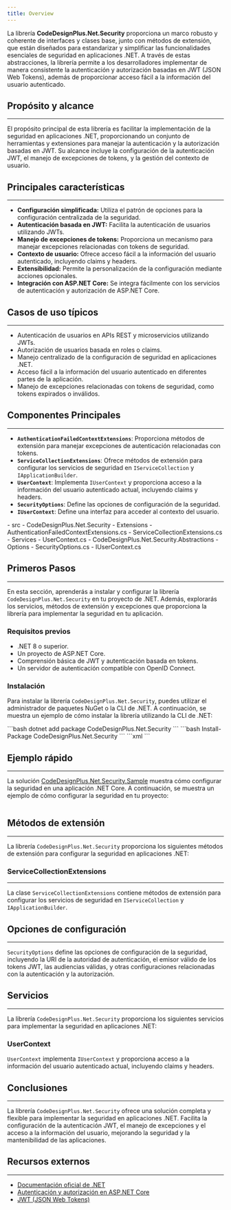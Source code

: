 ```yaml
---
title: Overview
---
```



La librería **CodeDesignPlus.Net.Security** proporciona un marco robusto y coherente de interfaces y clases base, junto con métodos de extensión, que están diseñados para estandarizar y simplificar las funcionalidades esenciales de seguridad en aplicaciones .NET. A través de estas abstracciones, la librería permite a los desarrolladores implementar de manera consistente la autenticación y autorización basadas en JWT (JSON Web Tokens), además de proporcionar acceso fácil a la información del usuario autenticado.

## Propósito y alcance
---

El propósito principal de esta librería es facilitar la implementación de la seguridad en aplicaciones .NET, proporcionando un conjunto de herramientas y extensiones para manejar la autenticación y la autorización basadas en JWT. Su alcance incluye la configuración de la autenticación JWT, el manejo de excepciones de tokens, y la gestión del contexto de usuario.

## Principales características
---

-   **Configuración simplificada:** Utiliza el patrón de opciones para la configuración centralizada de la seguridad.
-   **Autenticación basada en JWT:** Facilita la autenticación de usuarios utilizando JWTs.
-   **Manejo de excepciones de tokens:** Proporciona un mecanismo para manejar excepciones relacionadas con tokens de seguridad.
-   **Contexto de usuario:** Ofrece acceso fácil a la información del usuario autenticado, incluyendo claims y headers.
-   **Extensibilidad:** Permite la personalización de la configuración mediante acciones opcionales.
-  **Integración con ASP.NET Core:** Se integra fácilmente con los servicios de autenticación y autorización de ASP.NET Core.

## Casos de uso típicos
---

-   Autenticación de usuarios en APIs REST y microservicios utilizando JWTs.
-   Autorización de usuarios basada en roles o claims.
-   Manejo centralizado de la configuración de seguridad en aplicaciones .NET.
-   Acceso fácil a la información del usuario autenticado en diferentes partes de la aplicación.
-   Manejo de excepciones relacionadas con tokens de seguridad, como tokens expirados o inválidos.

## Componentes Principales
---

-   **`AuthenticationFailedContextExtensions`**: Proporciona métodos de extensión para manejar excepciones de autenticación relacionadas con tokens.
-   **`ServiceCollectionExtensions`**: Ofrece métodos de extensión para configurar los servicios de seguridad en `IServiceCollection` y `IApplicationBuilder`.
-   **`UserContext`**: Implementa `IUserContext` y proporciona acceso a la información del usuario autenticado actual, incluyendo claims y headers.
- **`SecurityOptions`**: Define las opciones de configuración de la seguridad.
- **`IUserContext`**: Define una interfaz para acceder al contexto del usuario.

<FileTree>
- src 
    - CodeDesignPlus.Net.Security
        - Extensions
            - AuthenticationFailedContextExtensions.cs
            - ServiceCollectionExtensions.cs
        - Services
            - UserContext.cs
    - CodeDesignPlus.Net.Security.Abstractions
        - Options
            - SecurityOptions.cs
        - IUserContext.cs
</FileTree>

## Primeros Pasos
---

En esta sección, aprenderás a instalar y configurar la librería `CodeDesignPlus.Net.Security` en tu proyecto de .NET. Además, explorarás los servicios, métodos de extensión y excepciones que proporciona la librería para implementar la seguridad en tu aplicación.

### Requisitos previos

-   .NET 8 o superior.
-   Un proyecto de ASP.NET Core.
-   Comprensión básica de JWT y autenticación basada en tokens.
-  Un servidor de autenticación compatible con OpenID Connect.

### Instalación

Para instalar la librería `CodeDesignPlus.Net.Security`, puedes utilizar el administrador de paquetes NuGet o la CLI de .NET. A continuación, se muestra un ejemplo de cómo instalar la librería utilizando la CLI de .NET:

<Tabs>
    <TabItem label=".Net CLI">
    ```bash
    dotnet add package CodeDesignPlus.Net.Security
    ```
    </TabItem>
    <TabItem label="Nuget">
    ```bash
    Install-Package CodeDesignPlus.Net.Security
    ```
    </TabItem>
    <TabItem label="Package Reference">
    ```xml
    <PackageReference Include="CodeDesignPlus.Net.Security" Version="1.0.0" />
    ```
    </TabItem>
</Tabs>

## Ejemplo rápido
---

La solución [CodeDesignPlus.Net.Security.Sample](https://github.com/codedesignplus/CodeDesignPlus.Net.Sdk/blob/feature/fix-duplicate-key/examples/CodeDesignPlus.Net.Security.Sample/src/CodeDesignPlus.Net.Security.Sample/Program.cs) muestra cómo configurar la seguridad en una aplicación .NET Core. A continuación, se muestra un ejemplo de cómo configurar la seguridad en tu proyecto:

```csharp url="examples/CodeDesignPlus.Net.Security.Sample/src/CodeDesignPlus.Net.Security.Sample/Program.cs"
```

## Métodos de extensión
---

La librería `CodeDesignPlus.Net.Security` proporciona los siguientes métodos de extensión para configurar la seguridad en aplicaciones .NET:

### ServiceCollectionExtensions 
---

La clase `ServiceCollectionExtensions` contiene métodos de extensión para configurar los servicios de seguridad en `IServiceCollection` y `IApplicationBuilder`. 

<LinkCard title="Explora la clase ServiceCollectionExtensions" href="/libs/security/extensions/service-collection" />

## Opciones de configuración
---

`SecurityOptions` define las opciones de configuración de la seguridad, incluyendo la URI de la autoridad de autenticación, el emisor válido de los tokens JWT, las audiencias válidas, y otras configuraciones relacionadas con la autenticación y la autorización.

<LinkCard title="Explora las opciones de configuración" href="/libs/security/options" />

## Servicios
---

La librería `CodeDesignPlus.Net.Security` proporciona los siguientes servicios para implementar la seguridad en aplicaciones .NET:

### UserContext

`UserContext` implementa `IUserContext` y proporciona acceso a la información del usuario autenticado actual, incluyendo claims y headers.

<LinkCard title="Explora el servicio UserContext" href="/libs/security/services/user-context" />

## Conclusiones
---

La librería `CodeDesignPlus.Net.Security` ofrece una solución completa y flexible para implementar la seguridad en aplicaciones .NET. Facilita la configuración de la autenticación JWT, el manejo de excepciones y el acceso a la información del usuario, mejorando la seguridad y la mantenibilidad de las aplicaciones.

## Recursos externos
---

-   [Documentación oficial de .NET](https://docs.microsoft.com/en-us/dotnet/)
-   [Autenticación y autorización en ASP.NET Core](https://docs.microsoft.com/en-us/aspnet/core/security/authentication)
-   [JWT (JSON Web Tokens)](https://jwt.io/)
